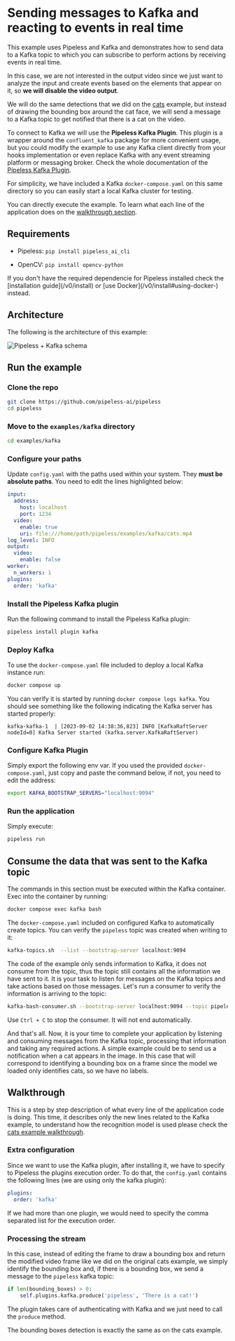 # Sending messages to Kafka and reacting to events in real time


This example uses Pipeless and Kafka and demonstrates how to send data to a Kafka topic to which you can subscribe to perform actions by receiving events in real time.

In this case, we are not interested in the output video since we just want to analyze the input and create events based on the elements that appear on it, so **we will disable the video output**.

We will do the same detections that we did on the [cats](../cats/) example, but instead of drawing the bounding box around the cat face, we will send a message to a Kafka topic to get notified that there is a cat on the video.

To connect to Kafka we will use the **Pipeless Kafka Plugin**. This plugin is a wrapper around the `confluent_kafka` package for more convenient usage, but you could modify the example to use any Kafka client directly from your hooks implementation or even replace Kafka with any event streaming platform or messaging broker. Check the whole documentation of the [Pipeless Kafka Plugin](/v0/plugins/kafka).

For simplicity, we have included a Kafka `docker-compose.yaml` on this same directory so you can easily start a local Kafka cluster for testing.

You can directly execute the example. To learn what each line of the application does on the [walkthrough section](#walkthrough).

## Requirements

* Pipeless: `pip install pipeless_ai_cli`

* OpenCV: `pip install opencv-python`

<Callout>
    If you don't have the required dependencie for Pipeless installed check the [installation guide](/v0/install) or [use Docker](/v0/install#using-docker-) instead.
</Callout>

## Architecture

The following is the architecture of this example:

![Pipeless + Kafka schema](https://pipeless.ai/kafka-white-bg.jpg)

## Run the example

<Steps>

### Clone the repo

```bash copy
git clone https://github.com/pipeless-ai/pipeless
cd pipeless
```

### Move to the `examples/kafka` directory

``` bash copy
cd examples/kafka
```

### Configure your paths

Update `config.yaml` with the paths used within your system. They **must be absolute paths**. You need to edit the lines highlighted below:

```yaml {7}filename="config.yaml"
input:
  address:
    host: localhost
    port: 1234
  video:
    enable: true
    uri: file:///home/path/pipeless/examples/kafka/cats.mp4
log_level: INFO
output:
  video:
    enable: false
worker:
  n_workers: 1
plugins:
  order: 'kafka'
```

### Install the Pipeless Kafka plugin

Run the following command to install the Pipeless Kafka plugin:

```bash copy
pipeless install plugin kafka
```

### Deploy Kafka

To use the `docker-compose.yaml` file included to deploy a local Kafka instance run:

```bash copy
docker compose up
```

You can verify it is started by running `docker compose logs kafka`. You should see something like the following indicating the Kafka server has started properly:

```
kafka-kafka-1  | [2023-09-02 14:38:36,823] INFO [KafkaRaftServer nodeId=0] Kafka Server started (kafka.server.KafkaRaftServer)
```

### Configure Kafka Plugin

Simply export the following env var. If you used the provided `docker-compose.yaml`, just copy and paste the command below, if not, you need to edit the address:

```bash copy
export KAFKA_BOOTSTRAP_SERVERS="localhost:9094"
```

### Run the application

Simply execute:

```bash copy
pipeless run
```
</Steps>

## Consume the data that was sent to the Kafka topic

The commands in this section must be executed within the Kafka container. Exec into the container by running:

```bash copy
docker compose exec kafka bash
```

The `docker-compose.yaml` included on configured Kafka to automatically create topics. You can verify the `pipeless` topic was created when writing to it:

```bash copy
kafka-topics.sh  --list --bootstrap-server localhost:9094
```

The code of the example only sends information to Kafka, it does not consume from the topic, thus the topic still contains all the information we have sent to it. It is your task to listen for messages on the Kafka topics and take actions based on those messages. Let's run a consumer to verify the information is arriving to the topic:

```bash copy
kafka-bash-consumer.sh --bootstrap-server localhost:9094 --topic pipeless --from-beginning
```

<Callout>Use `Ctrl + C` to stop the consumer. It will not end automatically.</Callout>

And that's all. Now, it is your time to complete your application by listening and consuming messages from the Kafka topic, processing that information and taking any required actions. A simple example could be to send us a notification when a cat appears in the image. In this case that will correspond to identifying a bounding box on a frame since the model we loaded only identifies cats, so we have no labels.

## Walkthrough

This is a step by step description of what every line of the application code is doing. This time, it describes only the new lines related to the Kafka example, to understand how the recognition model is used please check the [cats example walkthrough](/v0/examples/cats/#walkthrough).

### Extra configuration

Since we want to use the Kafka plugin, after installing it, we have to specify to Pipeless the plugins execution order. To do that, the `config.yaml` contains the following lines (we are using only the kafka plugin):

```yaml copy
plugins:
  order: 'kafka'
```

If we had more than one plugin, we would need to specify the comma separated list for the execution order.

### Processing the stream

In this case, instead of editing the frame to draw a bounding box and return the modified video frame like we did on the original cats example, we simply identify the bounding box and, if there is a bounding box, we send a message to the `pipeless` kafka topic:

```python copy
if len(bounding_boxes) > 0:
    self.plugins.kafka.produce('pipeless', 'There is a cat!')
```

The plugin takes care of authenticating with Kafka and we just need to call the `produce` method.

<Callout>The bounding boxes detection is exactly the same as on the cats example.</Callout>

